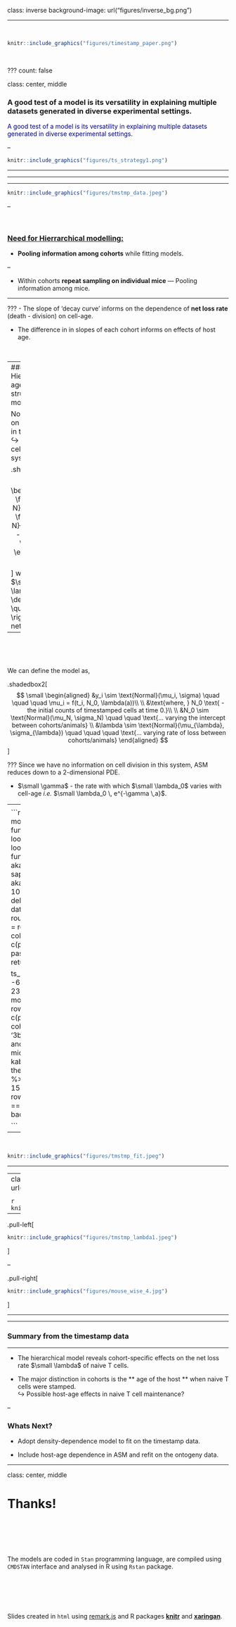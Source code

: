 
class: inverse
background-image: url("figures/inverse_bg.png")

<hr>
</br>


```r

knitr::include_graphics("figures/timestamp_paper.png")
```

</br>

???
count: false

class: center, middle

### A good test of a model is its versatility in explaining multiple datasets generated in diverse experimental settings.

<p style="color:navy;">A good test of a model is its versatility in explaining multiple datasets generated in diverse experimental settings.</p>

--

```r

knitr::include_graphics("figures/ts_strategy1.png")
```

<hr>
---

<hr>

```r

knitr::include_graphics("figures/tmstmp_data.jpeg")
```

--

</br>

### <u>Need for Hierrarchical modelling:</u>

- **Pooling information among cohorts** while fitting models.

--

- Within cohorts **repeat sampling on individual mice** &mdash; Pooling information among mice.

<hr>

???
- The slope of 'decay curve' informs on the dependence of <strong>net loss rate</strong> (death - division) on cell-age.


- The difference in in slopes of each cohort informs on effects of host age.

</br>

---
### Hierarchical age-structured model
<hr>

No information on cell division in this system </br>
&#8618; We track cell-age in this system using,

.shadedbox2[
$$
\small
\begin{aligned}
\frac{\partial N}{\partial t} + \frac{\partial N}{\partial a} = -\lambda(a) \,\, N(t, a), 
\end{aligned}
$$
]
where, $\small \lambda = \delta - \rho  \quad \rightarrow$ net loss rate.

--

</br>

</br>

We can define the model as,

.shadedbox2[
$$
\small
\begin{aligned}
&y_i \sim \text{Normal}(\mu_i, \sigma) \quad \quad \quad 
\mu_i = f(t_i, N_0, \lambda(a))\\
\\
&\text{where, } N_0 \text{ - the initial counts of timestamped cells at time 0.}\\
\\
&N_0 \sim \text{Normal}(\mu_N, \sigma_N)   \quad \quad \text{... varying the intercept between cohorts/animals} \\
&\lambda \sim \text{Normal}(\mu_{\lambda}, \sigma_{\lambda})   \quad \quad \quad \text{... varying rate of loss between cohorts/animals}
\end{aligned}
$$
]

???
Since we have no information on cell division in this system,
ASM reduces down to a 2-dimensional PDE.

- $\small \gamma$ - the rate with which $\small \lambda_0$ varies with cell-age _i.e._ 
$\small \lambda_0 \, e^{-\gamma \,a}$. 


---
<hr>
</br>


```r
library(kableExtra)
model_compare <- function(looiclist){
  deltaloo_list <- looiclist - min(looiclist) # delta loo-ic
  akaikewt_numerator <- function(x) exp(-0.5 * x) ## akaike wt
  akaikewt_list <- sapply(deltaloo_list, akaikewt_numerator) * 100/sum(exp(- 0.5 * deltaloo_list))
  export_table <- data.frame('deltaloo' = round(deltaloo_list, 2),
                             'Akaike_wt' = round(akaikewt_list, 2))
  colnames(export_table)[1:2] <-  c(paste0('\u0394', 'LooIC'), 
                                    paste0('Akaike weight ', '\u0025'))
  return(export_table)
}


ts_loolist1 <- c(-79.811369, -6.756027, 234.129347, 236.897557)
ts_table1 <- model_compare(ts_loolist1)
rownames(ts_table1) <- c(paste0("N0: mice and ", '\u03bb', ': cohort'),
                         paste0("N0: mice and ", '\u03bb', ': mice'),
                         paste0("N0: cohort and ", '\u03bb', ': mice'),
                         paste0("N0: mice"))
ts_table1 %>%
  kable(caption = "Comparison of the ASM hierarchical models") %>%
  kable_styling(font_size = 15) %>%
  row_spec(which(ts_table1$ΔLooIC == 0), bold = T, color = "navy", background = "skyblue")

```

--

</br>

```r

knitr::include_graphics("figures/tmstmp_fit.jpeg")
```

<hr>

---
class: inverse
background-image: url("figures/inverse_bg.png")

<hr>

```r

knitr::include_graphics("figures/tmstmp_N0.jpeg")
```

--

.pull-left[
```r

knitr::include_graphics("figures/tmstmp_lambda1.jpeg")
```
]

--

.pull-right[
```r

knitr::include_graphics("figures/mouse_wise_4.jpg")
```
]

<hr>
---

### Summary from the timestamp data
<hr>

- The hierarchical model reveals cohort-specific effects on the net loss rate $\small \lambda$ of naive T cells.

- The major distinction in cohorts is the ** age of the host ** when naive T cells were stamped.</br>
&#8618; Possible host-age effects in naive T cell maintenance?

--

### Whats Next?

- Adopt density-dependence model to fit on the timestamp data.

- Include host-age dependence in ASM and refit on the ontogeny data.


---

class: center, middle

# Thanks!

</br>
</br>
</br>
</br>

The models are coded in `Stan` programming language, are compiled using `CMDSTAN` interface and analysed in R using `Rstan` package.

</br>
</br>
</br>
</br>


Slides created in `html` using [remark.js](https://remarkjs.com) and R packages [**knitr**](http://yihui.name/knitr) and [**xaringan**](https://github.com/yihui/xaringan).

